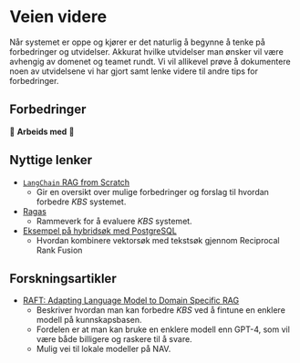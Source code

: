 # Veien videre {.sec-videre}

Når systemet er oppe og kjører er det naturlig å begynne å tenke på forbedringer
og utvidelser. Akkurat hvilke utvidelser man ønsker vil være avhengig av domenet
og teamet rundt. Vi vil allikevel prøve å dokumentere noen av utvidelsene vi har
gjort samt lenke videre til andre tips for forbedringer.

## Forbedringer

🚧 **Arbeids med** 🚧

## Nyttige lenker

- [`LangChain` RAG from
Scratch](https://github.com/langchain-ai/rag-from-scratch)
    - Gir en oversikt over mulige forbedringer og forslag til hvordan forbedre
    *KBS* systemet.
- [Ragas](https://docs.ragas.io/en/stable/index.html)
    - Rammeverk for å evaluere *KBS* systemet.
- [Eksempel på hybridsøk med PostgreSQL](https://github.com/pgvector/pgvector-python/blob/master/examples/hybrid_search_rrf.py)
    - Hvordan kombinere vektorsøk med tekstsøk gjennom Reciprocal Rank Fusion

## Forskningsartikler

- [RAFT: Adapting Language Model to Domain Specific
RAG](https://techcommunity.microsoft.com/t5/ai-ai-platform-blog/raft-a-new-way-to-teach-llms-to-be-better-at-rag/ba-p/4084674)
    - Beskriver hvordan man kan forbedre *KBS* ved å fintune en enklere modell
    på kunnskapsbasen.
    - Fordelen er at man kan bruke en enklere modell enn GPT-4, som vil være
    både billigere og raskere til å svare.
    - Mulig vei til lokale modeller på NAV.

